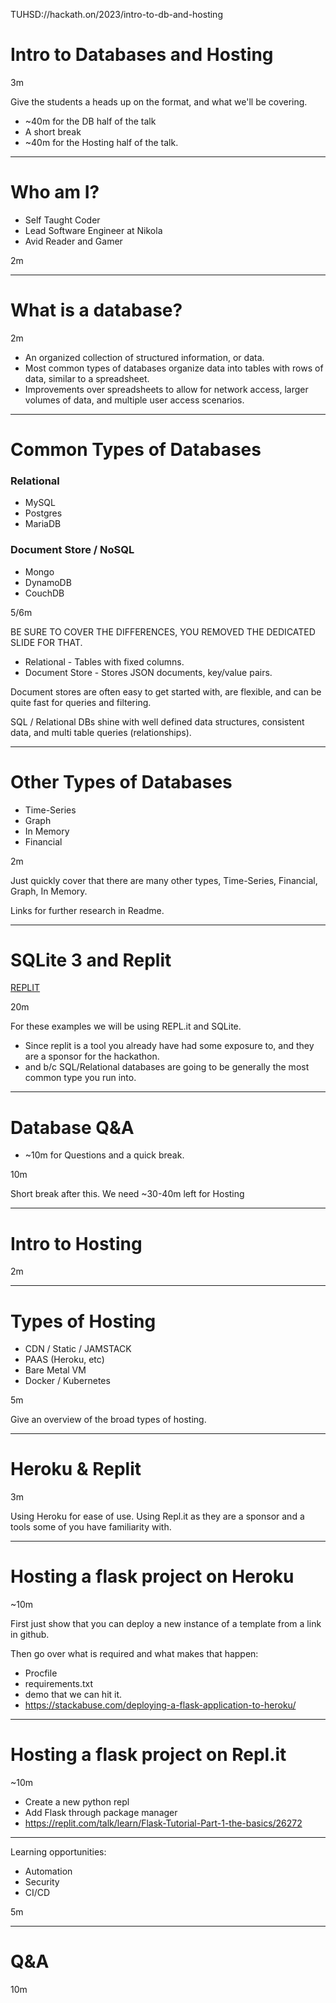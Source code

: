 

<Footer>

TUHSD://hackath.on/2023/intro-to-db-and-hosting

</Footer>

# Intro to Databases and Hosting 

<Notes>

3m

Give the students a heads up on the format,
and what we'll be covering.

- ~40m for the DB half of the talk
- A short break
- ~40m for the Hosting half of the talk.

</Notes>

---

# Who am I?

<Steps>

- Self Taught Coder
- Lead Software Engineer at Nikola
- Avid Reader and Gamer

</Steps>


<Notes>

2m

</Notes>

---

# What is a database?

<Notes>

2m

- An organized collection of structured information, or data.
- Most common types of databases organize data into tables with
  rows of data, similar to a spreadsheet.
- Improvements over spreadsheets to allow for network access,
  larger volumes of data, and multiple user access scenarios.

</Notes>

---

# Common Types of Databases

### Relational

<Steps>

- MySQL
- Postgres
- MariaDB

</Steps>

### Document Store / NoSQL

<Steps>

- Mongo
- DynamoDB
- CouchDB

</Steps>


<Notes>

5/6m

BE SURE TO COVER THE DIFFERENCES,
YOU REMOVED THE DEDICATED SLIDE FOR THAT.

- Relational - Tables with fixed columns. 
- Document Store - Stores JSON documents, key/value pairs.

Document stores are often easy to get started with, are flexible,
and can be quite fast for queries and filtering.

SQL / Relational DBs shine with well defined data structures,
consistent data, and multi table queries (relationships).

</Notes>

---

# Other Types of Databases

<Steps>

- Time-Series
- Graph
- In Memory
- Financial

</Steps>

<Notes>

2m

Just quickly cover that there are many other types, Time-Series, Financial, Graph, In Memory.

Links for further research in Readme.

</Notes>

---

# SQLite 3 and Replit

[REPLIT](https://replit.com/@retrocede/TUHSD-Hackathon-2023-Intro-to-DB)

<Notes>

20m

For these examples we will be using REPL.it and SQLite.

- Since replit is a tool you already have had some exposure to, and they are a sponsor for the hackathon.
- and b/c SQL/Relational databases are going to be generally the most common type you run into.

</Notes>

---

# Database Q&A

- ~10m for Questions and a quick break.

<Notes>

10m

Short break after this. We need ~30-40m left for Hosting

</Notes>

---

# Intro to Hosting

<Notes>

2m

</Notes>

---

# Types of Hosting

<Steps>

- CDN / Static / JAMSTACK
- PAAS (Heroku, etc)
- Bare Metal VM
- Docker / Kubernetes

</Steps>

<Notes>

5m

Give an overview of the broad types of hosting.

</Notes>

---

# Heroku & Replit

<Notes>

3m

Using Heroku for ease of use.
Using Repl.it as they are a sponsor and a tools some of you have familiarity with.

</Notes>

---

# Hosting a flask project on Heroku

<Notes>

~10m

First just show that you can deploy a new instance of a template from a link in github.

Then go over what is required and what makes that happen:
- Procfile
- requirements.txt
- demo that we can hit it.
- https://stackabuse.com/deploying-a-flask-application-to-heroku/

</Notes>

---

# Hosting a flask project on Repl.it

<Notes>

~10m

- Create a new python repl
- Add Flask through package manager
- https://replit.com/talk/learn/Flask-Tutorial-Part-1-the-basics/26272


</Notes>

---

Learning opportunities:

- Automation
- Security
- CI/CD

<Notes>

5m

</Notes>

---

# Q&A

<Notes>

10m

</Notes>
